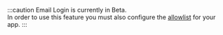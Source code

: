 :::caution
Email Login is currently in Beta. \
In order to use this feature you must also configure the [allowlist](/cloud/relay#allowlist) for your app.
:::
